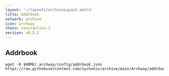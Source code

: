 ```yaml
---
layout: '~/layouts/archiveLayout.astro'
title: Addrbook
network: archive
icon: archway
chain: constantine-3
version: v0.5.2
---
```

## Addrbook

```
wget -O $HOME/.archway/config/addrbook.json https://raw.githubusercontent.com/sychonix/archive/main/Archway/addrbook.json
```
